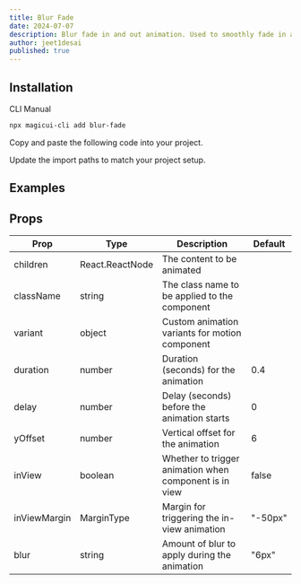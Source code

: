 ```yaml
---
title: Blur Fade
date: 2024-07-07
description: Blur fade in and out animation. Used to smoothly fade in and out content.
author: jeet1desai
published: true
---
```


<ComponentPreview name="blur-fade-demo" />

## Installation

<Tabs defaultValue="cli">

<TabsList>
  <TabsTrigger value="cli">CLI</TabsTrigger>
  <TabsTrigger value="manual">Manual</TabsTrigger>
</TabsList>
<TabsContent value="cli">

```bash
npx magicui-cli add blur-fade
```

</TabsContent>

<TabsContent value="manual">

<Steps>

<Step>Copy and paste the following code into your project.</Step>

<ComponentSource name="blur-fade" />

<Step>Update the import paths to match your project setup.</Step>

</Steps>

</TabsContent>

</Tabs>

## Examples

<ComponentPreview name="blur-fade-text-demo" />

## Props

| Prop         | Type            | Description                                            | Default |
| ------------ | --------------- | ------------------------------------------------------ | ------- |
| children     | React.ReactNode | The content to be animated                             |         |
| className    | string          | The class name to be applied to the component          |         |
| variant      | object          | Custom animation variants for motion component         |         |
| duration     | number          | Duration (seconds) for the animation                   | 0.4     |
| delay        | number          | Delay (seconds) before the animation starts            | 0       |
| yOffset      | number          | Vertical offset for the animation                      | 6       |
| inView       | boolean         | Whether to trigger animation when component is in view | false   |
| inViewMargin | MarginType      | Margin for triggering the in-view animation            | "-50px" |
| blur         | string          | Amount of blur to apply during the animation           | "6px"   |
